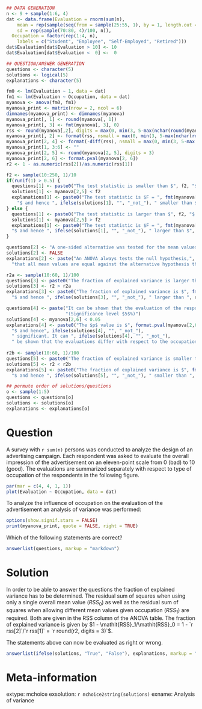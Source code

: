```r
## DATA GENERATION
n <- 9 + sample(1:6, 4)
dat <- data.frame(Evaluation = rnorm(sum(n),
    mean = rep(sample(seq(from = sample(25:55, 1), by = 1, length.out = sample(15:20, 1)), 4)/10, n),
    sd = rep(sample(70:80, 4)/100, n)),
  Occupation = factor(rep(1:4, n),
    labels = c("Student", "Employee", "Self-Employed", "Retired")))
dat$Evaluation[dat$Evaluation > 10] <- 10
dat$Evaluation[dat$Evaluation <  0] <-  0

## QUESTION/ANSWER GENERATION
questions <- character(5)
solutions <- logical(5)
explanations <- character(5)

fm0 <- lm(Evaluation ~ 1, data = dat)
fm1 <- lm(Evaluation ~ Occupation, data = dat)
myanova <- anova(fm0, fm1)
myanova_print <- matrix(nrow = 2, ncol = 6)
dimnames(myanova_print) <- dimnames(myanova)
myanova_print[, 1] <- round(myanova[, 1])
myanova_print[, 3] <- fmt(myanova[, 3], 0)
rss <- round(myanova[,2], digits = max(0, min(3, 5-max(nchar(round(myanova[, 2], digits = 0))))))
myanova_print[, 2] <- format(rss, nsmall = max(0, min(3, 5-max(nchar(round(myanova[, 2], digits = 0))))))
myanova_print[2, 4] <- format(-diff(rss), nsmall = max(0, min(3, 5-max(nchar(round(myanova[, 2], digits = 0))))))
myanova_print[1, 3:6] <- ""
myanova_print[2, 5] <- round(myanova[2, 5], digits = 3)
myanova_print[2, 6] <- format.pval(myanova[2, 6])
r2 <- 1 - as.numeric(rss[2])/as.numeric(rss[1])

f2 <- sample(10:250, 1)/10
if(runif(1) > 0.5) {
  questions[1] <- paste0("The test statistic is smaller than $", f2, "$.", sep = "")
  solutions[1] <- myanova[2,5] < f2
  explanations[1] <- paste0("The test statistic is $F = ", fmt(myanova[2,5], 3),
    "$ and hence ", ifelse(solutions[1], "", "_not_"), " smaller than $", f2, "$.", sep = "")
} else {
  questions[1] <- paste0("The test statistic is larger than $", f2, "$.", sep = "")
  solutions[1] <- myanova[2,5] > f2
  explanations[1] <- paste0("The test statistic is $F = ", fmt(myanova[2,5], 3), 
  "$ and hence ", ifelse(solutions[1], "", "_not_"), " larger than $", f2, "$.", sep = "")
}

questions[2] <- "A one-sided alternative was tested for the mean values."
solutions[2] <- FALSE
explanations[2] <- paste("An ANOVA always tests the null hypothesis,",
  "that all mean values are equal against the alternative hypothesis that they are different.")

r2a <- sample(10:60, 1)/100
questions[3] <- paste0("The fraction of explained variance is larger than $", 100 * r2a, "$%.", sep = "")
solutions[3] <- r2 > r2a
explanations[3] <- paste0("The fraction of explained variance is $", fmt(r2, 3), 
  "$ and hence ", ifelse(solutions[3], "", "_not_"), " larger than ", r2a, ".", sep = "")

questions[4] <- paste("It can be shown that the evaluation of the respondents depends on their occupation.",
                      "(Significance level $5$%)")
solutions[4] <- myanova[2,6] < 0.05
explanations[4] <- paste0("The $p$ value is $", format.pval(myanova[2,6], digits = 3),
  "$ and hence", ifelse(solutions[4], "", "_not_"),
  " significant. It can ", ifelse(solutions[4], "", "_not_"),
  " be shown that the evaluations differ with respect to the occupation of the respondents.")
    
r2b <- sample(10:60, 1)/100
questions[5] <- paste0("The fraction of explained variance is smaller than $", 100 * r2b, "$%.", sep = "")
solutions[5] <- r2 < r2b
explanations[5] <- paste0("The fraction of explained variance is $", fmt(r2, 3), 
  "$ and hence ", ifelse(solutions[5], "", "_not_"), " smaller than ", r2b, ".", sep = "")

## permute order of solutions/questions
o <- sample(1:5)
questions <- questions[o]
solutions <- solutions[o]
explanations <- explanations[o]
```

Question
========
A survey with `r sum(n)` persons was conducted to analyze the
design of an advertising campaign. Each respondent was asked to
evaluate the overall impression of the advertisement on an
eleven-point scale from 0 (bad) to 10 (good). The evaluations are
summarized separately with respect to type of occupation of the
respondents in the following figure.
\
```r
par(mar = c(4, 4, 1, 1))
plot(Evaluation ~ Occupation, data = dat)
```

To analyze the influence of occupation on the evaluation of the
advertisement an analysis of variance was performed:

```r
options(show.signif.stars = FALSE)
print(myanova_print, quote = FALSE, right = TRUE)
```

Which of the following statements are correct?

```r
answerlist(questions, markup = "markdown")
```

Solution
========
In order to be able to answer the questions the fraction of
explained variance has to be determined. The residual sum of squares
when using only a single overall mean value ($\mathit{RSS}_0$) as
well as the residual sum of squares when allowing different mean
values given occupation ($\mathit{RSS}_1$) are required. Both are
given in the RSS column of the ANOVA table.  The
fraction of explained variance is given by
$1 - \mathit{RSS}_1/\mathit{RSS}_0 = 1 - `r rss[2]`/`r rss[1]` =
`r round(r2, digits = 3)`$.
  
The statements above can now be evaluated as right or wrong.

```r
answerlist(ifelse(solutions, "True", "False"), explanations, markup = "markdown")
```

Meta-information
================
extype: mchoice
exsolution: `r mchoice2string(solutions)`
exname: Analysis of variance
